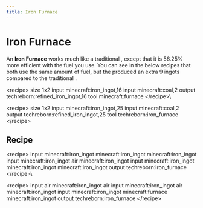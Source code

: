 ```yaml
---
title: Iron Furnace
---
```


<ItemImage file="iron_furnace" alt="Iron Furnace" size="200" />

# Iron Furnace

An **Iron Furnace** works much like a traditional <McItem slug="minecraft:furnace" inline={true}/>, except that it is 56.25% more efficient with the fuel you use. You can see in the below recipes that both use the same amount of fuel, but the <McItem slug="techreborn:iron_furnace" inline={true}/> produced an extra 9 ingots compared to the traditional <McItem slug="minecraft:furnace" inline={true}/>.

\<recipe\> size 1x2 input minecraft:iron_ingot,16 input minecraft:coal,2 output techreborn:refined_iron_ingot,16 tool minecraft:furnace \</recipe\>\

\<recipe\> size 1x2 input minecraft:iron_ingot,25 input minecraft:coal,2 output techreborn:refined_iron_ingot,25 tool techreborn:iron_furnace \</recipe\>

## Recipe

\<recipe\> input minecraft:iron_ingot minecraft:iron_ingot minecraft:iron_ingot input minecraft:iron_ingot air minecraft:iron_ingot input minecraft:iron_ingot minecraft:iron_ingot minecraft:iron_ingot output techreborn:iron_furnace \</recipe\>\

\<recipe\> input air minecraft:iron_ingot air input minecraft:iron_ingot air minecraft:iron_ingot input minecraft:iron_ingot minecraft:furnace minecraft:iron_ingot output techreborn:iron_furnace \</recipe\>
